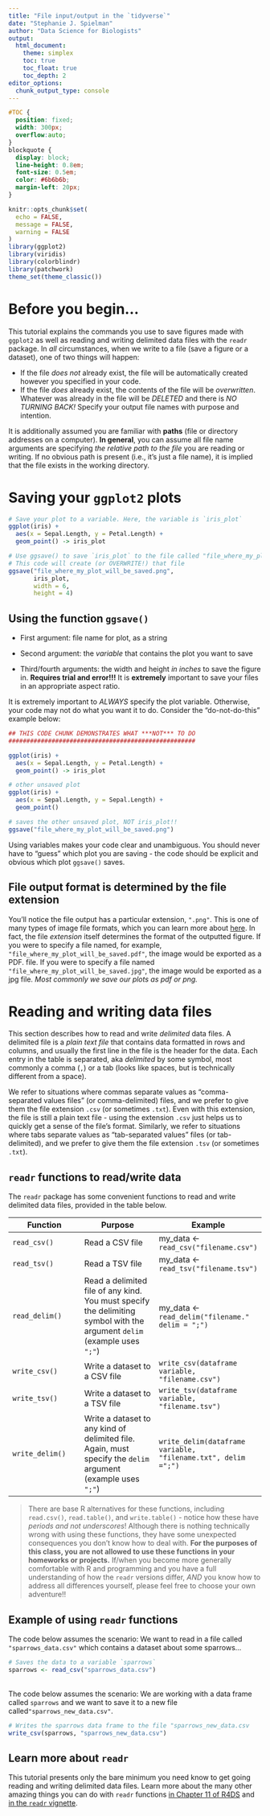```yaml
---
title: "File input/output in the `tidyverse`"
date: "Stephanie J. Spielman"
author: "Data Science for Biologists"
output: 
  html_document:
    theme: simplex
    toc: true
    toc_float: true
    toc_depth: 2
editor_options: 
  chunk_output_type: console
---
```

```css
#TOC {
  position: fixed;
  width: 300px;
  overflow:auto;
}
blockquote {
  display: block;
  line-height: 0.8em;
  font-size: 0.5em;
  color: #6b6b6b;
  margin-left: 20px;
}
```


```r
knitr::opts_chunk$set(
  echo = FALSE,
  message = FALSE,
  warning = FALSE
)
library(ggplot2)
library(viridis)
library(colorblindr)
library(patchwork)
theme_set(theme_classic())
```



# Before you begin...

This tutorial explains the commands you use to save figures made with `ggplot2` as well as reading and writing delimited data files with the `readr` package. In _all_ circumstances, when we write to a file (save a figure or a dataset), one of two things will happen:

+ If the file *does not* already exist, the file will be automatically created however you specified in your code.
+ If the file *does* already exist, the contents of the file will be *overwritten*. Whatever was already in the file will be *DELETED* and there is *NO TURNING BACK!* Specify your output file names with purpose and intention.

It is additionally assumed you are familiar with **paths** (file or directory addresses on a computer). **In general**, you can assume all file name arguments are specifying *the relative path to the file* you are reading or writing. If no obvious path is present (i.e., it's just a file name), it is implied that the file exists in the working directory.



# Saving your `ggplot2` plots

```r
# Save your plot to a variable. Here, the variable is `iris_plot`
ggplot(iris) + 
  aes(x = Sepal.Length, y = Petal.Length) + 
  geom_point() -> iris_plot

# Use ggsave() to save `iris_plot` to the file called "file_where_my_plot_will_be_saved.png"
# This code will create (or OVERWRITE!) that file
ggsave("file_where_my_plot_will_be_saved.png", 
       iris_plot,
       width = 6,
       height = 4)
```

## Using the function `ggsave()`

+ First argument: file name for plot, as a string

+ Second argument: the _variable_ that contains the plot you want to save

+ Third/fourth arguments: the width and height _in inches_ to save the figure in. **Requires trial and error!!!** It is **extremely** important to save your files in an appropriate aspect ratio.

It is extremely important to *ALWAYS* specify the plot variable. Otherwise, your code may not do what you want it to do. Consider the "do-not-do-this" example below:

```r
## THIS CODE CHUNK DEMONSTRATES WHAT ***NOT*** TO DO
####################################################

ggplot(iris) + 
  aes(x = Sepal.Length, y = Petal.Length) + 
  geom_point() -> iris_plot

# other unsaved plot
ggplot(iris) + 
  aes(x = Sepal.Length, y = Sepal.Length) + 
  geom_point()

# saves the other unsaved plot, NOT iris_plot!!
ggsave("file_where_my_plot_will_be_saved.png")
```

Using variables makes your code clear and unambiguous. You should never have to "guess" which plot you are saving - the code should be explicit and obvious which plot `ggsave()` saves.

## File output format is determined by the file extension

You'll notice the file output has a particular extension, `".png"`. This is one of many types of image file formats, which you can learn more about [here](https://clauswilke.com/dataviz/image-file-formats.html). In fact, the file *extension* itself determines the format of the outputted figure. If you were to specify a file named, for example, `"file_where_my_plot_will_be_saved.pdf"`, the image would be exported as a PDF. file. If you were to specify a file named `"file_where_my_plot_will_be_saved.jpg"`, the image would be exported as a jpg file. _Most commonly we save our plots as pdf or png._

# Reading and writing data files

This section describes how to read and write *delimited* data files. A delimited file is a *plain text file* that contains data formatted in rows and columns, and usually the first line in the file is the header for the data. Each entry in the table is separated, aka *delimited* by some symbol, most commonly a comma (`,`) or a tab (looks like spaces, but is technically different from a space).

We refer to situations where commas separate values as "comma-separated values files" (or comma-delimited) files, and we prefer to give them the file extension `.csv`  (or sometimes `.txt`).  Even with this extension, the file is still a plain text file - using the extension `.csv` just helps us to quickly get a sense of the file's format. Similarly, we refer to situations where tabs separate values as "tab-separated values" files (or tab-delimited), and we prefer to give them the file extension `.tsv` (or sometimes `.txt`).

## `readr` functions to read/write data

The `readr` package has some convenient functions to read and write delimited data files, provided in the table below.

Function | Purpose   | Example |
---------|-----------|---------|
`read_csv()` | Read a CSV file | my_data <- `read_csv("filename.csv")`
`read_tsv()` | Read a TSV file | my_data <- `read_tsv("filename.tsv")`
`read_delim()` | Read a delimited file of any kind. You must specify the delimiting symbol with the argument `delim` (example uses `";"`) | my_data <- `read_delim("filename." delim = ";")`
`write_csv()` | Write a dataset to a CSV file | `write_csv(dataframe variable, "filename.csv")`
`write_tsv()` | Write a dataset to a TSV file | `write_tsv(dataframe variable, "filename.tsv")`
`write_delim()` | Write a dataset to any kind of delimited file. Again, must specify the `delim` argument (example uses `";"`) | `write_delim(dataframe variable, "filename.txt", delim =";")`


> There are base R alternatives for these functions, including `read.csv()`, `read.table()`, and `write.table()` - notice how these have *periods and not underscores*! Although there is nothing technically wrong with using these functions, they have some unexpected consequences you don't know how to deal with. **For the purposes of this class, you are not allowed to use these functions in your homeworks or projects.** If/when you become more generally comfortable with R and programming and you have a full understanding of how the `readr` versions differ, *AND* you know how to address all differences yourself, please feel free to choose your own adventure!! 

## Example of using `readr` functions

The code below assumes the scenario: We want to read in a file called `"sparrows_data.csv"` which contains a dataset about some sparrows...

```r
# Saves the data to a variable `sparrows`
sparrows <- read_csv("sparrows_data.csv")
```

<br>
The code below assumes the scenario: We are working with a data frame called `sparrows` and we want to save it to a new file called`"sparrows_new_data.csv"`.

```r
# Writes the sparrows data frame to the file "sparrows_new_data.csv
write_csv(sparrows, "sparrows_new_data.csv")
```



## Learn more about `readr`

This tutorial presents only the bare minimum you need know to get going reading and writing delimited data files. Learn more about the many other amazing things you can do with `readr` functions [in Chapter 11 of R4DS](https://r4ds.had.co.nz/data-import.html) and
[in the `readr` vignette](https://readr.tidyverse.org/articles/readr.html).
